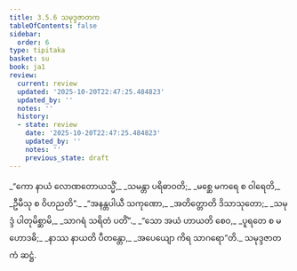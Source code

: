 ```yaml
---
title: 3.5.6 သမုဒ္ဒဇာတက
tableOfContents: false
sidebar:
  order: 6
type: tipitaka
basket: su
book: ja1
review:
  current: review
  updated: '2025-10-20T22:47:25.484823'
  updated_by: ''
  notes: ''
  history:
  - state: review
    date: '2025-10-20T22:47:25.484823'
    updated_by: ''
    notes: ''
    previous_state: draft
---
```



<DynamicBreadcrumb />


<ReviewStatus review={frontmatter.review} showDetails={true} />

<HypothesisAnnotation frontmatter={frontmatter} />

<Division number="136" book="ja1" e="ch" v="22" p="90">

<Paragraph number="858" type="verses" book="ja1">
_“ကော နာယံ လောဏတောယသ္မိံ,_  
_သမန္တာ ပရိဓာဝတိ;_  
_မစ္ဆေ မကရေ စ ဝါရေတိ,_  
_ဦမီသု စ ဝိဟညတိ”._  

</Paragraph>

</Division>
<Division number="137" book="ja1" e="ch" v="22" p="90">

<Paragraph number="859" type="verses" book="ja1">
_“အနန္တပါယီ သကုဏော,_  
_အတိတ္တောတိ ဒိသာသုတော;_  
_သမုဒ္ဒံ ပါတုမိစ္ဆာမိ,_  
_သာဂရံ သရိတံ ပတိံ”._  

</Paragraph>

</Division>
<Division number="138" book="ja1" e="ch" v="22" p="90">

<Paragraph number="860" type="verses" book="ja1">
_“သော အယံ ဟာယတိ စေဝ,_  
_ပူရတေ စ မဟောဒဓိ;_  
_နာဿ နာယတိ ပီတန္တော,_  
_အပေယျော ကိရ သာဂရော”တိ._  


</Paragraph>
</Division>

<Paragraph number="861" type="center" book="ja1">
သမုဒ္ဒဇာတကံ ဆဋ္ဌံ.
</Paragraph>